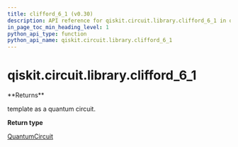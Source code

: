 ```yaml
---
title: clifford_6_1 (v0.30)
description: API reference for qiskit.circuit.library.clifford_6_1 in qiskit v0.30
in_page_toc_min_heading_level: 1
python_api_type: function
python_api_name: qiskit.circuit.library.clifford_6_1
---
```


<span id="qiskit-circuit-library-clifford-6-1" />

# qiskit.circuit.library.clifford\_6\_1

<Function id="qiskit.circuit.library.clifford_6_1" isDedicatedPage={true} github="https://github.com/qiskit/qiskit/tree/stable/0.18/qiskit/circuit/library/templates/clifford/clifford_6_1.py" signature="clifford_6_1()">
  **Returns**

  template as a quantum circuit.

  **Return type**

  [QuantumCircuit](qiskit.circuit.QuantumCircuit "qiskit.circuit.QuantumCircuit")
</Function>

